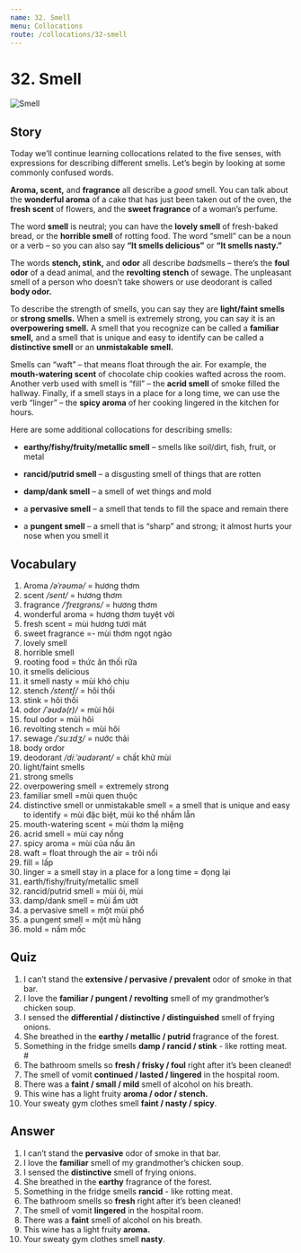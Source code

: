 ```yaml
---
name: 32. Smell
menu: Collocations
route: /collocations/32-smell
---
```



# 32. Smell

<Image src={smellImg} alt="Smell" />

## Story

Today we’ll continue learning collocations related to the five senses, with expressions for describing different smells. Let’s begin by looking at some commonly confused words.

**Aroma, scent,** and **fragrance** all describe a _good_ smell. You can talk about the **wonderful aroma** of a cake that has just been taken out of the oven, the **fresh scent** of flowers, and the **sweet fragrance** of a woman’s perfume.

The word **smell** is neutral; you can have the **lovely smell** of fresh-baked bread, or the **horrible smell** of rotting food. The word “smell” can be a noun or a verb – so you can also say **“It smells delicious”** or **“It smells nasty.”**

The words **stench, stink,** and **odor** all describe *bad*smells – there’s the **foul odor** of a dead animal, and the **revolting stench** of sewage. The unpleasant smell of a person who doesn’t take showers or use deodorant is called **body odor.**

To describe the strength of smells, you can say they are **light/faint smells** or **strong smells.** When a smell is extremely strong, you can say it is an **overpowering smell.** A smell that you recognize can be called a **familiar smell,** and a smell that is unique and easy to identify can be called a **distinctive smell** or an **unmistakable smell.**

Smells can “waft” – that means float through the air. For example, the **mouth-watering scent** of chocolate chip cookies wafted across the room. Another verb used with smell is “fill” – the **acrid smell** of smoke filled the hallway. Finally, if a smell stays in a place for a long time, we can use the verb “linger” – the **spicy aroma** of her cooking lingered in the kitchen for hours.

Here are some additional collocations for describing smells:

- **earthy/fishy/fruity/metallic smell** – smells like soil/dirt, fish, fruit, or metal

- **rancid/putrid smell** – a disgusting smell of things that are rotten

- **damp/dank smell** – a smell of wet things and mold

- a **pervasive smell** – a smell that tends to fill the space and remain there

- a **pungent smell** – a smell that is “sharp” and strong; it almost hurts your nose when you smell it

## Vocabulary

1. Aroma _/əˈrəʊmə/_ = hương thơm
2. scent _/sent/_ = hương thơm
3. fragrance _/ˈfreɪɡrəns/_ = hương thơm
4. wonderful aroma = hương thơm tuyệt vời
5. fresh scent = mùi hương tươi mát
6. sweet fragrance =- mùi thơm ngọt ngào
7. lovely smell
8. horrible smell
9. rooting food = thức ăn thối rữa
10. it smells delicious
11. it smell nasty = mùi khó chịu
12. stench _/stentʃ/_ = hôi thối
13. stink = hôi thối
14. odor _/ˈəʊdə(r)/_ = mùi hôi
15. foul odor = mùi hôi
16. revolting stench = mùi hôi
17. sewage _/ˈsuːɪdʒ/_ = nước thải
18. body ordor
19. deodorant _/diːˈəʊdərənt/_ = chất khử mùi
20. light/faint smells
21. strong smells
22. overpowering smell = extremely strong
23. familiar smell =mùi quen thuộc
24. distinctive smell or unmistakable smell = a smell that is unique and easy to identify = mùi đặc biệt, mùi ko thể nhầm lẫn
25. mouth-watering scent = mùi thơm lạ miệng
26. acrid smell = mùi cay nồng
27. spicy aroma = mùi của nấu ăn
28. waft = float through the air = trôi nổi
29. fill = lấp
30. linger = a smell stay in a place for a long time = đọng lại
31. earth/fishy/fruity/metallic smell
32. rancid/putrid smell = mùi ôi, mùi
33. damp/dank smell = mùi ẩm ướt
34. a pervasive smell = một mùi phổ
35. a pungent smell = một mù hăng
36. mold = nấm mốc

## Quiz

1. I can’t stand the **extensive / pervasive / prevalent** odor of smoke in that bar.
2. I love the **familiar / pungent / revolting** smell of my grandmother’s chicken soup.
3. I sensed the **differential / distinctive / distinguished** smell of frying onions.
4. She breathed in the **earthy / metallic / putrid** fragrance of the forest.
5. Something in the fridge smells **damp / rancid / stink** - like rotting meat. #
6. The bathroom smells so **fresh / frisky / foul** right after it’s been cleaned!
7. The smell of vomit **continued / lasted / lingered** in the hospital room.
8. There was a **faint / small / mild** smell of alcohol on his breath.
9. This wine has a light fruity **aroma / odor / stench.**
10. Your sweaty gym clothes smell **faint / nasty / spicy**.

## Answer

1. I can’t stand the **pervasive** odor of smoke in that bar.
2. I love the **familiar** smell of my grandmother’s chicken soup.
3. I sensed the **distinctive** smell of frying onions.
4. She breathed in the **earthy** fragrance of the forest.
5. Something in the fridge smells **rancid** - like rotting meat.
6. The bathroom smells so **fresh** right after it’s been cleaned!
7. The smell of vomit **lingered** in the hospital room.
8. There was a **faint** smell of alcohol on his breath.
9. This wine has a light fruity **aroma.**
10. Your sweaty gym clothes smell **nasty**.
